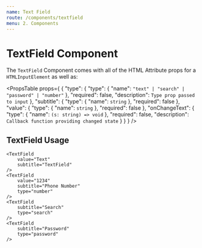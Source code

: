 ```yaml
---
name: Text Field
route: /components/textfield
menu: 2. Components
---
```




# TextField Component

The `TextField` Component comes with all of the HTML Attribute props for a `HTMLInputElement` as well as:

<PropsTable
    props={
    {
    "type": {
      "type": {
        "name": `"text" | "search" | "password" | "number"`
      },
      "required": false,
      "description": `
Type prop passed to input
      `
    },
    "subtitle": {
      "type": {
        "name": `string`
      },
      "required": false
    },
    "value": {
      "type": {
        "name": `string`
      },
      "required": false
    },
    "onChangeText": {
      "type": {
        "name": `(s: string) => void`
      },
      "required": false,
      "description": `
Callback function providing changed state
      `
    }
    }
} />

## TextField Usage

<Playground>

    <TextField 
        value="Text"
        subtitle="TextField"
    />
    <TextField 
        value="1234"
        subtitle="Phone Number"
        type="number"
    />
    <TextField 
        subtitle="Search"
        type="search"
    />
    <TextField 
        subtitle="Password"
        type="password"
    />

</Playground>
